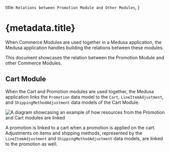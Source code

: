   title: `Relations between Promotion Module and Other Modules`,
}

# {metadata.title}

When Commerce Modules are used together in a Medusa application, the Medusa application handles building the relations between these modules.

This document showcases the relation between the Promotion Module and other Commerce Modules.

## Cart Module

When the Cart and Promotion modules are used together, the Medusa application links the `Promotion` data model to the `Cart`, `LineItemAdjustment`, and `ShippingMethodAdjustment` data models of the Cart Module.

![A diagram showcasing an example of how resources from the Promotion and Cart modules are linked](https://res.cloudinary.com/dza7lstvk/image/upload/v1709905821/Medusa%20Resources/promotion-cart_z5qklr.jpg)

A promotion is linked to a cart when a promotion is applied on the cart. Adjustments on items and shipping methods, represented by the `LineItemAdjustment` and `ShippingMethodAdjustment` data models, are linked to the promotion as well.
